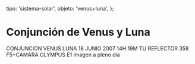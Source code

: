 
  tipo: 'sistema-solar',
  objeto: 'venus+luna',
};

# Conjunción de Venus y Luna

<Imagen
  src="registro/venus-luna_20070618_conjuncion-19-junio-venus-luna1.jpg"
  fecha="20070618"
/>

CONJUNCION VENUS LUNA 18 JUNIO 2007 14H 19M TU REFLECTOR 358 F5+CAMARA OLYMPUS E1 imagen a pleno dia